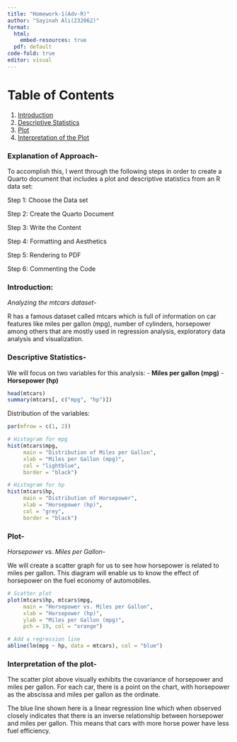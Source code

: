 ```yaml
---
title: "Homework-1(Adv-R)"
author: "Sayinah Ali(232062)"
format:
  html:
    embed-resources: true
  pdf: default
code-fold: true
editor: visual
---
```


# Table of Contents

1. [Introduction](#introduction)
2. [Descriptive Statistics](#descriptive-statistics)
3. [Plot](#plot)
4. [Interpretation of the Plot](#interpretation-of-the-plot)



### Explanation of Approach-

To accomplish this, I went through the following steps in order to create a Quarto document that includes a plot and descriptive statistics from an R data set:

Step 1: Choose the Data set

Step 2: Create the Quarto Document

Step 3: Write the Content

Step 4: Formatting and Aesthetics

Step 5: Rendering to PDF

Step 6: Commenting the Code

### Introduction: 
*Analyzing the mtcars dataset*-

R has a famous dataset called mtcars which is full of information on car features like miles per gallon (mpg), number of cylinders, horsepower among others that are mostly used in regression analysis, exploratory data analysis and visualization.

### Descriptive Statistics-

We will focus on two variables for this analysis: - **Miles per gallon (mpg)** - **Horsepower (hp)**

```r
head(mtcars)
summary(mtcars[, c("mpg", "hp")])
```

Distribution of the variables:
```r
par(mfrow = c(1, 2))

# Histogram for mpg
hist(mtcars$mpg, 
     main = "Distribution of Miles per Gallon", 
     xlab = "Miles per Gallon (mpg)", 
     col = "lightblue", 
     border = "black")

# Histogram for hp
hist(mtcars$hp, 
     main = "Distribution of Horsepower", 
     xlab = "Horsepower (hp)", 
     col = "grey", 
     border = "black")
```

### Plot- 
*Horsepower vs. Miles per Gallon*-

We will create a scatter graph for us to see how horsepower is related to miles per gallon. This diagram will enable us to know the effect of horsepower on the fuel economy of automobiles.

```r
# Scatter plot
plot(mtcars$hp, mtcars$mpg, 
     main = "Horsepower vs. Miles per Gallon",
     xlab = "Horsepower (hp)", 
     ylab = "Miles per Gallon (mpg)", 
     pch = 19, col = "orange")

# Add a regression line
abline(lm(mpg ~ hp, data = mtcars), col = "blue")
```

### Interpretation of the plot-

The scatter plot above visually exhibits the covariance of horsepower and miles per gallon. For each car, there is a point on the chart, with horsepower as the abscissa and miles per gallon as the ordinate.

The blue line shown here is a linear regression line which when observed closely indicates that there is an inverse relationship between horsepower and miles per gallon. This means that cars with more horse power have less fuel efficiency.
